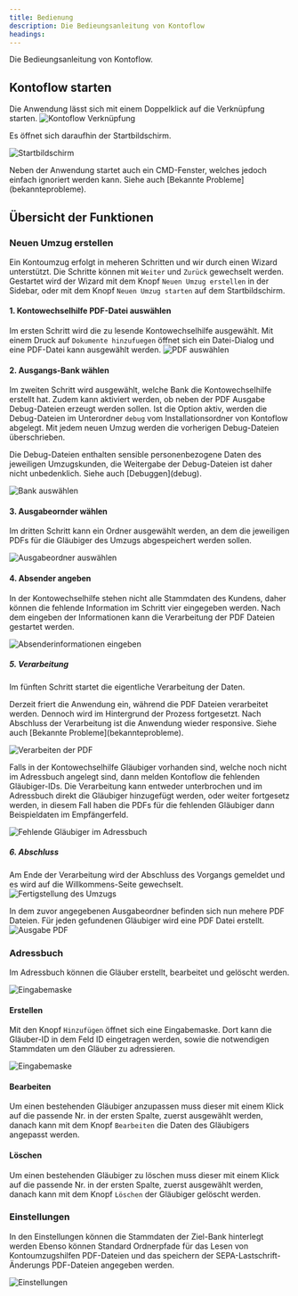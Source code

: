 ```yaml
---
title: Bedienung
description: Die Bedieungsanleitung von Kontoflow
headings: 
---
```



Die Bedieungsanleitung von Kontoflow. 

## Kontoflow starten

Die Anwendung lässt sich mit einem Doppelklick auf die Verknüpfung starten. 
![Kontoflow Verknüpfung](../../../assets/bedienung/verknuepfung.png)

Es öffnet sich daraufhin der Startbildschirm. 

![Startbildschirm](../../../assets/bedienung/startbildschirmMitCLI.png)

<Aside>Neben der Anwendung startet auch ein CMD-Fenster, welches jedoch einfach ignoriert werden kann. Siehe auch [Bekannte Probleme](bekannteprobleme). </Aside>

## Übersicht der Funktionen

### Neuen Umzug erstellen

Ein Kontoumzug erfolgt in meheren Schritten und wir durch einen Wizard unterstützt. Die Schritte können mit `Weiter` und `Zurück` gewechselt werden. Gestartet wird der Wizard mit dem Knopf `Neuen Umzug erstellen` in der Sidebar, oder mit dem Knopf `Neuen Umzug starten` auf dem Startbildschirm. 

#### 1. Kontowechselhilfe PDF-Datei auswählen

Im ersten Schritt wird die zu lesende Kontowechselhilfe ausgewählt. Mit einem Druck auf `Dokumente hinzufuegen` öffnet sich ein Datei-Dialog und eine PDF-Datei kann ausgewählt werden. 
![PDF auswählen](../../../assets/bedienung/umzug1.png)

#### 2. Ausgangs-Bank wählen

Im zweiten Schritt wird ausgewählt, welche Bank die Kontowechselhilfe erstellt hat. Zudem kann aktiviert werden, ob neben der PDF Ausgabe Debug-Dateien erzeugt werden sollen. 
Ist die Option aktiv, werden die Debug-Dateien im Unterordner `debug` vom Installationsordner von Kontoflow abgelegt. Mit jedem neuen Umzug werden die vorherigen Debug-Dateien überschrieben. 

<Aside type="caution">Die Debug-Dateien enthalten sensible personenbezogene Daten des jeweiligen Umzugskunden, die Weitergabe der Debug-Dateien ist daher nicht unbedenklich. Siehe auch [Debuggen](debug). </Aside>

![Bank auswählen](../../../assets/bedienung/umzug2.png)

#### 3. Ausgabeornder wählen

Im dritten Schritt kann ein Ordner ausgewählt werden, an dem die jeweiligen PDFs für die Gläubiger des Umzugs abgespeichert werden sollen. 

![Ausgabeordner auswählen](../../../assets/bedienung/umzug3.png)

#### 4. Absender angeben

In der Kontowechselhilfe stehen nicht alle Stammdaten des Kundens, daher können die fehlende Information im Schritt vier eingegeben werden. 
Nach dem eingeben der Informationen kann die Verarbeitung der PDF Dateien gestartet werden. 

![Absenderinformationen eingeben](../../../assets/bedienung/umzug4.png)

##### 5. Verarbeitung

Im fünften Schritt startet die eigentliche Verarbeitung der Daten. 
<Aside>Derzeit friert die Anwendung ein, während die PDF Dateien verarbeitet werden. Dennoch wird im Hintergrund der Prozess fortgesetzt. Nach Abschluss der Verarbeitung ist die Anwendung wieder responsive. Siehe auch [Bekannte Probleme](bekannteprobleme). </Aside>

![Verarbeiten der PDF](../../../assets/bedienung/umzug5.png)

Falls in der Kontowechselhilfe Gläubiger vorhanden sind, welche noch nicht im Adressbuch angelegt sind, dann melden Kontoflow die fehlenden Gläubiger-IDs. Die Verarbeitung kann entweder unterbrochen und im Adressbuch direkt die Gläubiger hinzugefügt werden, oder weiter fortgesetz werden, in diesem Fall haben die PDFs für die fehlenden Gläubiger dann Beispieldaten im Empfängerfeld. 

![Fehlende Gläubiger im Adressbuch](../../../assets/bedienung/umzugFehlendeGlaeubigerID.png)

##### 6. Abschluss

Am Ende der Verarbeitung wird der Abschluss des Vorgangs gemeldet und es wird auf die Willkommens-Seite gewechselt. 
![Fertigstellung des Umzugs](../../../assets/bedienung/umzug6.png)

In dem zuvor angegebenen Ausgabeordner befinden sich nun mehere PDF Dateien. Für jeden gefundenen Gläubiger wird eine PDF Datei erstellt. 
![Ausgabe PDF](../../../assets/bedienung/ausgabePDF.png)

### Adressbuch

Im Adressbuch können die Gläuber erstellt, bearbeitet und gelöscht werden. 

![Eingabemaske](../../../assets/bedienung/adressbuch1.png)

#### Erstellen

Mit den Knopf `Hinzufügen` öffnet sich eine Eingabemaske. Dort kann die Gläuber-ID in dem Feld ID eingetragen werden, sowie die notwendigen Stammdaten um den Gläuber zu adressieren. 

![Eingabemaske](../../../assets/bedienung/adressbuch2.png)

#### Bearbeiten

Um einen bestehenden Gläubiger anzupassen muss dieser mit einem Klick auf die passende Nr. in der ersten Spalte, zuerst ausgewählt werden, danach kann mit dem Knopf `Bearbeiten` die Daten des Gläubigers angepasst werden. 

#### Löschen

Um einen bestehenden Gläubiger zu löschen muss dieser mit einem Klick auf die passende Nr. in der ersten Spalte, zuerst ausgewählt werden, danach kann mit dem Knopf `Löschen` der Gläubiger gelöscht werden. 

### Einstellungen

In den Einstellungen können die Stammdaten der Ziel-Bank hinterlegt werden
Ebenso können Standard Ordnerpfade für das Lesen von Kontoumzugshilfen PDF-Dateien und das speichern der SEPA-Lastschrift-Änderungs PDF-Dateien angegeben werden. 

![Einstellungen](../../../assets/bedienung/einstellungen.png)